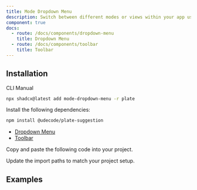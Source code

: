 ```yaml
---
title: Mode Dropdown Menu
description: Switch between different modes or views within your app using a dropdown menu.
component: true
docs:
  - route: /docs/components/dropdown-menu
    title: Dropdown Menu
  - route: /docs/components/toolbar
    title: Toolbar
---
```


## Installation

<Tabs defaultValue="cli">

<TabsList>
<TabsTrigger value="cli">CLI</TabsTrigger>
<TabsTrigger value="manual">Manual</TabsTrigger>
</TabsList>
<TabsContent value="cli">

```bash
npx shadcx@latest add mode-dropdown-menu -r plate
```

</TabsContent>

<TabsContent value="manual">

<Steps>

<Step>

Install the following dependencies:

```bash
npm install @udecode/plate-suggestion
```

- [Dropdown Menu](/docs/components/dropdown-menu)
- [Toolbar](/docs/components/toolbar)

</Step>

<Step>

Copy and paste the following code into your project.

</Step>

<ComponentSource name="mode-dropdown-menu" />

<Step>

Update the import paths to match your project setup.

</Step>

</Steps>

</TabsContent>

</Tabs>

## Examples

<ComponentPreview name="playground-demo" id="basicnodes" />

<ComponentSource src="../../templates/plate-playground-template/src/components/plate-ui/fixed-toolbar-buttons.tsx" />
